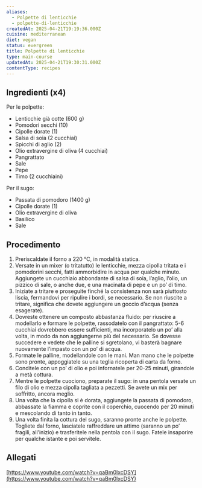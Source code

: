 ```yaml
---
aliases:
  - Polpette di lenticchie
  - polpette-di-lenticchie
createdAt: 2025-04-21T19:19:36.000Z
cuisine: mediterranean
diet: vegan
status: evergreen
title: Polpette di lenticchie
type: main-course
updatedAt: 2025-04-21T19:30:31.000Z
contentType: recipes
---
```

## Ingredienti (x4)

Per le polpette:

- Lenticchie già cotte (600 g)
- Pomodori secchi (10)
- Cipolle dorate (1)
- Salsa di soia (2 cucchiai)
- Spicchi di aglio (2)
- Olio extravergine di oliva (4 cucchiai)
- Pangrattato
- Sale
- Pepe
- Timo (2 cucchiaini)

Per il sugo:

- Passata di pomodoro (1400 g)
- Cipolle dorate (1)
- Olio extravergine di oliva
- Basilico
- Sale

## Procedimento

1. Preriscaldate il forno a 220 °C, in modalità statica.
2. Versate in un mixer (o tritatutto) le lenticchie, mezza cipolla tritata e i pomodorini secchi, fatti ammorbidire in acqua per qualche minuto. Aggiungete un cucchiaio abbondante di salsa di soia, l’aglio, l’olio, un pizzico di sale, o anche due, e una macinata di pepe e un po’ di timo.
3. Iniziate a tritare e proseguite finché la consistenza non sarà piuttosto liscia, fermandovi per ripulire i bordi, se necessario. Se non riuscite a tritare, significa che dovete aggiungere un goccio d’acqua (senza esagerate).
4. Dovreste ottenere un composto abbastanza fluido: per riuscire a modellarlo e formare le polpette, rassodatelo con il pangrattato: 5-6 cucchiai dovrebbero essere sufficienti, ma incorporatelo un po’ alla volta, in modo da non aggiungerne più del necessario. Se dovesse succedere e vedete che le palline si sgretolano, vi basterà bagnare nuovamente l’impasto con un po’ di acqua.
5. Formate le palline, modellandole con le mani. Man mano che le polpette sono pronte, appoggiatele su una teglia ricoperta di carta da forno.
6. Conditele con un po’ di olio e poi infornatele per 20-25 minuti, girandole a metà cottura.
7. Mentre le polpette cuociono, preparate il sugo: in una pentola versate un filo di olio e mezza cipolla tagliata a pezzetti. Se avete un mix per soffritto, ancora meglio.
8. Una volta che la cipolla si è dorata, aggiungete la passata di pomodoro, abbassate la fiamma e coprite con il coperchio, cuocendo per 20 minuti e mescolando di tanto in tanto.
9. Una volta finita la cottura del sugo, saranno pronte anche le polpette. Togliete dal forno, lasciatele raffreddare un attimo (saranno un po’ fragili, all’inizio) e trasferitele nella pentola con il sugo. Fatele insaporire per qualche istante e poi servitele.

## Allegati

[https://www.youtube.com/watch?v=qaBm0lxcDSY](https://www.youtube.com/watch?v=qaBm0lxcDSY)
